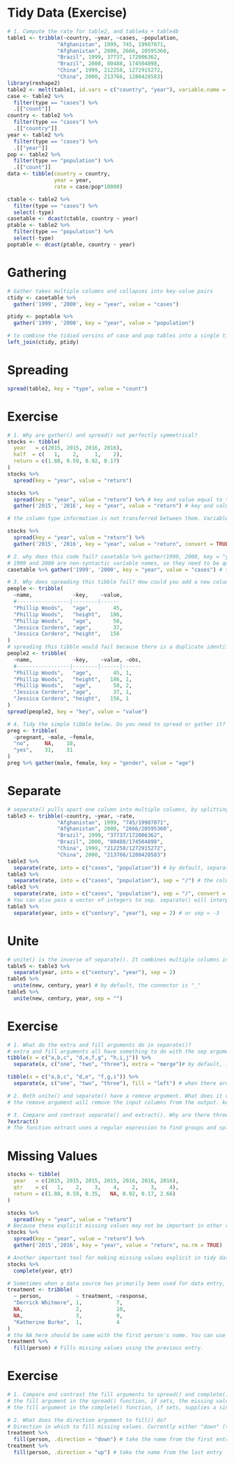 # Tidy Data (Exercise)
```{r}
# 1. Compute the rate for table2, and table4a + table4b
table1 <- tribble(~country, ~year, ~cases, ~population,
                "Afghanistan", 1999, 745, 19987071,
                "Afghanistan", 2000, 2666, 20595360,
                "Brazil", 1999, 37737, 172006362,
                "Brazil", 2000, 80488, 174504898,
                "China", 1999, 212258, 1272915272,
                "China", 2000, 213766, 1280428583)
library(reshape2)
table2 <- melt(table1, id.vars = c("country", "year"), variable.name = "type", value.name = "count")
case <- table2 %>% 
  filter(type == "cases") %>% 
  .[["count"]]
country <- table2 %>% 
  filter(type == "cases") %>% 
  .[["country"]]
year <- table2 %>% 
  filter(type == "cases") %>% 
  .[["year"]]
pop <- table2 %>% 
  filter(type == "population") %>% 
  .[["count"]]
data <- tibble(country = country,
               year = year,
               rate = case/pop*10000)

ctable <- table2 %>% 
  filter(type == "cases") %>% 
  select(-type)
casetable <- dcast(ctable, country ~ year)
ptable <- table2 %>% 
  filter(type == "population") %>% 
  select(-type)
poptable <- dcast(ptable, country ~ year)
```

# Gathering
```{r}
# Gather takes multiple columns and collapses into key-value pairs
ctidy <- casetable %>% 
  gather('1999', '2000', key = "year", value = "cases")

ptidy <- poptable %>% 
  gather('1999', '2000', key = "year", value = "population")

# to combine the tidied versins of case and pop tables into a single tibble, we need to use left_join() function.
left_join(ctidy, ptidy)
```

# Spreading
```{r}
spread(table2, key = "type", value = "count")
```

# Exercise
```{r}
# 1. Why are gather() and spread() not perfectly symmetrical?
stocks <- tibble(
  year   = c(2015, 2015, 2016, 2016),
  half  = c(   1,    2,     1,    2),
  return = c(1.88, 0.59, 0.92, 0.17)
)
stocks %>% 
  spread(key = "year", value = "return")

stocks %>% 
  spread(key = "year", value = "return") %>% # key and value equal to the variable names in the data
  gather('2015', '2016', key = "year", value = "return") # key and value equal to a new variable names that you create.

# the column type information is not transferred between them. Variable names are always converted to a character vector by gather(). convert argument if true, will automatically run type.convert() on the key column. This is useful if the column names are actually numeric, integer, or logical.

stocks %>% 
  spread(key = "year", value = "return") %>% 
  gather('2015', '2016', key = "year", value = "return", convert = TRUE)

# 2. why does this code fail? casetable %>% gather(1999, 2000, key = "year", value = "cases")
# 1999 and 2000 are non-syntactic variable names, so they need to be quoted. Otherwise gather() will look for the 1999th and 2000th columns.
casetable %>% gather('1999', '2000', key = "year", value = "cases") # this will work

# 3. Why does spreading this tibble fail? How could you add a new column to fix the problem?
people <- tribble(
  ~name,             ~key,    ~value,
  #-----------------|--------|------
  "Phillip Woods",   "age",       45,
  "Phillip Woods",   "height",   186,
  "Phillip Woods",   "age",       50,
  "Jessica Cordero", "age",       37,
  "Jessica Cordero", "height",   156
)
# spreading this tibble would fail because there is a duplicate identifer for row 1 and 3. add an observation identifier
people2 <- tribble(
  ~name,             ~key,    ~value, ~obs,
  #-----------------|--------|------|------
  "Phillip Woods",   "age",       45, 1,
  "Phillip Woods",   "height",   186, 1,
  "Phillip Woods",   "age",       50, 2,
  "Jessica Cordero", "age",       37, 1,
  "Jessica Cordero", "height",   156, 1
)
spread(people2, key = "key", value = "value")

# 4. Tidy the simple tibble below. Do you need to spread or gather it? What are the variables?
preg <- tribble(
  ~pregnant, ~male, ~female,
  "no",     NA,    10,
  "yes",    31,    31
)
preg %>% gather(male, female, key = "gender", value = "age")
```

# Separate
```{r}
# separate() pulls apart one column into multiple columns, by splitting wherever a separator character appears
table3 <- tribble(~country, ~year, ~rate, 
                "Afghanistan", 1999, "745/19987071",
                "Afghanistan", 2000, "2666/20595360",
                "Brazil", 1999, "37737/172006362",
                "Brazil", 2000, "80488/174504898",
                "China", 1999, "212258/1272915272",
                "China", 2000, "213766/1280428583")
table3 %>% 
  separate(rate, into = c("cases", "population")) # by default, separate() will split values whenever it sees a non-alphanumeric character. 
table3 %>% 
  separate(rate, into = c("cases", "population"), sep = "/") # the column type of cases and population is character. this is the default setting for separate(). It leaves the type of the column as is. you can use convert argument to convert it to better types.
table3 %>% 
  separate(rate, into = c("cases", "population"), sep = "/", convert = TRUE)
# You can also pass a vector of integers to sep. separate() will interpret the integers as positions to split at. Positive values start at 1 on the far-left of the strings; negative value start at -1 on the far-right of the strings.
table3 %>% 
  separate(year, into = c("century", "year"), sep = 2) # or sep = -3
```

# Unite
```{r}
# unite() is the inverse of separate(). It combines multiple columns into a single column.
table5 <- table3 %>% 
  separate(year, into = c("century", "year"), sep = 2)
table5 %>% 
  unite(new, century, year) # by default, the connector is "_"
table5 %>% 
  unite(new, century, year, sep = "")
```

# Exercise
```{r}
# 1. What do the extra and fill arguments do in separate()? 
# extra and fill arguments all have something to do with the sep argument.
tibble(x = c("a,b,c", "d,e,f,g", "h,i,j")) %>% 
  separate(x, c("one", "two", "three"), extra = "merge")# by default, it will drop the extra element and gives a warning. if set extra="drop", it will drop and not give a warning. If set extra ="merge", the elements in location 2 will be separate into d e f,g

tibble(x = c("a,b,c", "d,e", "f,g,i")) %>% 
  separate(x, c("one", "two", "three"), fill = "left") # when there aren't enough elements, using fill argument. by default, it will fill from the right and give a warning. if set fill = "right", it will fill the missing values from the right. if set fill = "left", it will fill the missing values from the left.

# 2. Both unite() and separate() have a remove argument. What does it do? Why would you set it to FALSE?
# the remove argument will remove the input columns from the output. keeping them in the output will help to check the function does what you want it to do. 

# 3. Compare and contrast separate() and extract(). Why are there three variations of separation (by position, by separator, and with groups), but only one unite?
?extract()
# The function extract uses a regular expression to find groups and split into columns.
```

# Missing Values
```{r}
stocks <- tibble(
  year   = c(2015, 2015, 2015, 2015, 2016, 2016, 2016),
  qtr    = c(   1,    2,    3,    4,    2,    3,    4),
  return = c(1.88, 0.59, 0.35,   NA, 0.92, 0.17, 2.66)
)

stocks %>% 
  spread(key = "year", value = "return")
# Because these explicit missing values may not be important in other representations of the data, you can set na.rm = TRUE in gather() to turn explicit missing values implicit:
stocks %>% 
  spread(key = "year", value = "return") %>% 
  gather('2015','2016', key = "year", value = "return", na.rm = TRUE)

# Another important tool for making missing values explicit in tidy data is complete()
stocks %>% 
  complete(year, qtr)

# Sometimes when a data source has primarily been used for data entry, missing values indicate that the previous value should be carried forward:
treatment <- tribble(
  ~ person,           ~ treatment, ~response,
  "Derrick Whitmore", 1,           7,
  NA,                 2,           10,
  NA,                 3,           9,
  "Katherine Burke",  1,           4
)
# the NA here should be same with the first person's name. You can use fill() here
treatment %>% 
  fill(person) # Fills missing values using the previous entry.
```

# Exercise
```{r}
# 1. Compare and contrast the fill arguments to spread() and complete()
# the fill argument in the spread() function, if sets, the missing value (both implicit and explicit) will be replaced by it. 
# the fill argument in the complete() function, if sets, supplies a single value to use instead of NA for missing combinations for each variable.

# 2. What does the direction argument to fill() do?
# Direction in which to fill missing values. Currently either "down" (the default) or "up".
treatment %>% 
  fill(person, .direction = "down") # take the name from the first entry. make sure the argument is written as .direction =
treatment %>% 
  fill(person, .direction = "up") # take the name from the last entry
```